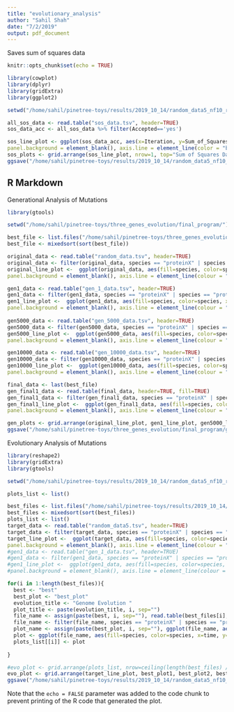 ```yaml
---
title: "evolutionary_analysis"
author: "Sahil Shah"
date: "7/2/2019"
output: pdf_document
---
```


Saves sum of squares data
```r
knitr::opts_chunk$set(echo = TRUE)

library(cowplot)
library(dplyr)
library(gridExtra)
library(ggplot2)

setwd("/home/sahil/pinetree-toys/results/2019_10_14/random_data5_nf10_rep1/")

all_sos_data <- read.table("sos_data.tsv", header=TRUE)
sos_data_acc <- all_sos_data %>% filter(Accepted=='yes')

sos_line_plot <- ggplot(sos_data_acc, aes(x=Iteration, y=Sum_of_Squares, color='red')) + geom_point(aes(color='red'), stat="identity") + geom_line(aes(color='red'), size= 1, stat="identity") + geom_line(data=all_sos_data, aes(x=Iteration, y=Sum_of_Squares), color='black') + theme(panel.grid.major = element_blank(), panel.grid.minor = element_blank(),
panel.background = element_blank(), axis.line = element_line(color = "black")) + xlab("Sum of Squares") + ylab("Iteration")
sos_plots <- grid.arrange(sos_line_plot, nrow=1, top="Sum of Squares Data")
ggsave("/home/sahil/pinetree-toys/results/2019_10_14/random_data5_nf10_rep1/sos_graphs.pdf", sos_plots, width=20, height=10)
```
## R Markdown

Generational Analysis of Mutations
```r
library(gtools)

setwd("/home/sahil/pinetree-toys/three_genes_evolution/final_program/")

best_file <- list.files("/home/sahil/pinetree-toys/three_genes_evolution/fixed_memory_leak/latest_version", pattern="three_genes_replicated_")
best_file <- mixedsort(sort(best_file))

original_data <- read.table("random_data.tsv", header=TRUE)
original_data <- filter(original_data, species == "proteinX" | species == "proteinY" | species == "proteinZ")
original_line_plot <-  ggplot(original_data, aes(fill=species, color=species, x=time, y=transcript)) + geom_line(stat="identity") + ggtitle("Original Genome Function") + theme(panel.grid.major = element_blank(), panel.grid.minor = element_blank(),
panel.background = element_blank(), axis.line = element_line(colour = "black"))

gen1_data <- read.table("gen_1_data.tsv", header=TRUE)
gen1_data <- filter(gen1_data, species == "proteinX" | species == "proteinY" | species == "proteinZ")
gen1_line_plot <-  ggplot(gen1_data, aes(fill=species, color=species, x=time, y=transcript)) + geom_line(stat="identity") + ggtitle("Genome Function at Generation 1") + theme(panel.grid.major = element_blank(), panel.grid.minor = element_blank(),
panel.background = element_blank(), axis.line = element_line(colour = "black"))
  
gen5000_data <- read.table("gen_5000_data.tsv", header=TRUE)
gen5000_data <- filter(gen5000_data, species == "proteinX" | species == "proteinY" | species == "proteinZ")
gen5000_line_plot <-  ggplot(gen5000_data, aes(fill=species, color=species, x=time, y=transcript)) + geom_line(stat="identity") + ggtitle("Genome Function at Generation 5000") + theme(panel.grid.major = element_blank(), panel.grid.minor = element_blank(),
panel.background = element_blank(), axis.line = element_line(colour = "black"))

gen10000_data <- read.table("gen_10000_data.tsv", header=TRUE)
gen10000_data <- filter(gen10000_data, species == "proteinX" | species == "proteinY" | species == "proteinZ")
gen10000_line_plot <-  ggplot(gen10000_data, aes(fill=species, color=species, x=time, y=transcript)) + geom_line(stat="identity") + ggtitle("Genome Function at Generation 10000") + theme(panel.grid.major = element_blank(), panel.grid.minor = element_blank(),
panel.background = element_blank(), axis.line = element_line(colour = "black"))

final_data <- last(best_file)
gen_final1_data <- read.table(final_data, header=TRUE, fill=TRUE)
gen_final1_data <- filter(gen_final1_data, species == "proteinX" | species == "proteinY" | species == "proteinZ")
gen_final1_line_plot <-  ggplot(gen_final1_data, aes(fill=species, color=species, x=time, y=transcript)) + geom_line(stat="identity") + ggtitle("Genome Function of Best Genome Found") + theme(panel.grid.major = element_blank(), panel.grid.minor = element_blank(),
panel.background = element_blank(), axis.line = element_line(colour = "black"))

gen_plots <- grid.arrange(original_line_plot, gen1_line_plot, gen5000_line_plot, gen10000_line_plot, gen_final1_line_plot, nrow=2, ncol=3, top="Generational Pattern of Gene Transcripts")
ggsave("/home/sahil/pinetree-toys/three_genes_evolution/final_program/gen_graphs.pdf", gen_plots, width=20, height=10)

```
Evolutionary Analysis of Mutations

```r
library(reshape2)
library(gridExtra)
library(gtools)

setwd("/home/sahil/pinetree-toys/results/2019_10_14/random_data5_nf10_rep1/")

plots_list <- list()

best_files <- list.files("/home/sahil/pinetree-toys/results/2019_10_14/random_data5_nf10_rep1/", pattern="three_genes_replicated_")
best_files <- mixedsort(sort(best_files))
plots_list <- list()
target_data <- read.table("random_data5.tsv", header=TRUE)
target_data <- filter(target_data, species == "proteinX" | species == "proteinY" | species == "proteinZ")
target_line_plot <-  ggplot(target_data, aes(fill=species, color=species, x=time, y=transcript)) + geom_line(stat="identity") + ggtitle("Target Genome Function") + theme(panel.grid.major = element_blank(), panel.grid.minor = element_blank(),
panel.background = element_blank(), axis.line = element_line(colour = "black"))
#gen1_data <- read.table("gen_1_data.tsv", header=TRUE)
#gen1_data <- filter(gen1_data, species == "proteinX" | species == "proteinY" | species == "proteinZ")
#gen1_line_plot <-  ggplot(gen1_data, aes(fill=species, color=species, x=time, y=transcript)) + geom_line(stat="identity") + ggtitle("Genome Function at Generation 1") + theme(panel.grid.major = element_blank(), panel.grid.minor = element_blank(),
#panel.background = element_blank(), axis.line = element_line(colour = "black"))

for(i in 1:length(best_files)){
  best <- "best"
  best_plot <- "best_plot"
  evolution_title <- "Genome Evolution "
  plot_title <- paste(evolution_title, i, sep="")
  file_name <- assign(paste(best, i, sep=""), read.table(best_files[i], fill=TRUE, header=TRUE))
  file_name <- filter(file_name, species == "proteinX" | species == "proteinY" | species == "proteinZ")
  plot_name <- assign(paste(best_plot, i, sep=""), ggplot(file_name, aes(fill=species, color=species, x=time, y=transcript)) + theme(panel.grid.major = element_blank(), panel.grid.minor = element_blank(), panel.background = element_blank(), axis.line = element_line(colour = "black")) + geom_line(stat="identity") + ggtitle(plot_title))
  plot <- ggplot(file_name, aes(fill=species, color=species, x=time, y=transcript)) + theme(panel.grid.major = element_blank(), panel.grid.minor = element_blank(), panel.background = element_blank(), axis.line = element_line(colour = "black")) + geom_line(stat="identity") + ggtitle(plot_title)
  plots_list[[i]] <- plot
  
}

#evo_plot <- grid.arrange(plots_list, nrow=ceiling(length(best_files) / 2), ncol=ceiling(length(best_files) / 2), top="Evolutionary Pattern of Gene Transcripts") 
evo_plot <- grid.arrange(target_line_plot, best_plot1, best_plot2, best_plot3, best_plot4, best_plot5, best_plot6, best_plot7, best_plot8, best_plot9, nrow=4, ncol=3, top="Evolutionary Pattern of Gene Transcripts")
ggsave("/home/sahil/pinetree-toys/results/2019_10_14/random_data5_nf10_rep1/evolution_graphs.pdf", evo_plot, width=30, height=30, limitsize=FALSE)

```

Note that the `echo = FALSE` parameter was added to the code chunk to prevent printing of the R code that generated the plot.
